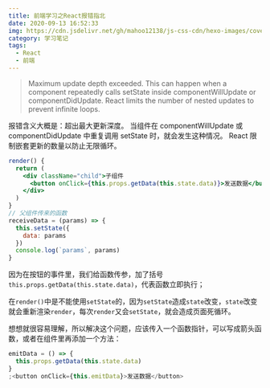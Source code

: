 ```yaml
---
title: 前端学习之React报错指北
date: 2020-09-13 16:52:33
img: https://cdn.jsdelivr.net/gh/mahoo12138/js-css-cdn/hexo-images/cover/react.png
category: 学习笔记
tags:
  - React
  - 前端
---
```


> Maximum update depth exceeded. This can happen when a component repeatedly calls setState inside componentWillUpdate or componentDidUpdate. React limits the number of nested updates to prevent infinite loops.

报错含义大概是：超出最大更新深度。 当组件在 componentWillUpdate 或 componentDidUpdate 中重复调用 setState 时，就会发生这种情况。 React 限制嵌套更新的数量以防止无限循环。

```jsx
render() {
  return (
    <div className="child">子组件
      <button onClick={this.props.getData(this.state.data)}>发送数据</button>
    </div>
  )
}
// 父组件传来的函数
receiveData = (params) => {
  this.setState({
    data: params
  })
  console.log(`params`, params)
}
```

因为在按钮的事件里，我们给函数传参，加了括号`this.props.getData(this.state.data)`，代表函数立即执行；

在`render()`中是不能使用`setState`的，因为`setState`造成`state`改变，`state`改变就会重新渲染`render`，每次`render`又会`setState`，就会造成页面死循环。

想想就很容易理解，所以解决这个问题，应该传入一个函数指针，可以写成箭头函数，或者在组件里再添加一个方法：

```jsx
emitData = () => {
  this.props.getData(this.state.data)
}
;<button onClick={this.emitData}>发送数据</button>
```
